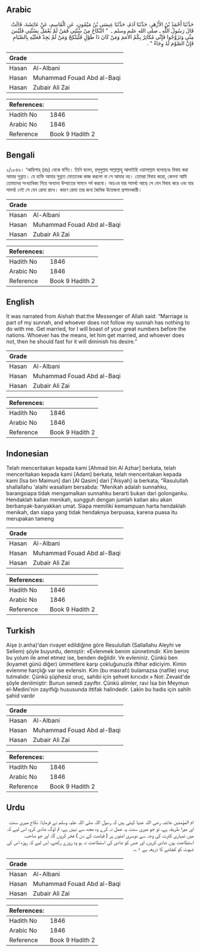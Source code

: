 ## Arabic


<div dir="rtl" lang="ar" style={{fontSize:'larger',backgroundColor:'#f8f9fa',padding:20}}>
حَدَّثَنَا أَحْمَدُ بْنُ الأَزْهَرِ، حَدَّثَنَا آدَمُ، حَدَّثَنَا عِيسَى بْنُ مَيْمُونٍ، عَنِ الْقَاسِمِ، عَنْ عَائِشَةَ، قَالَتْ قَالَ رَسُولُ اللَّهِ ـ صلى الله عليه وسلم ـ ‏ "‏ النِّكَاحُ مِنْ سُنَّتِي فَمَنْ لَمْ يَعْمَلْ بِسُنَّتِي فَلَيْسَ مِنِّي وَتَزَوَّجُوا فَإِنِّي مُكَاثِرٌ بِكُمُ الأُمَمَ وَمَنْ كَانَ ذَا طَوْلٍ فَلْيَنْكِحْ وَمَنْ لَمْ يَجِدْ فَعَلَيْهِ بِالصِّيَامِ فَإِنَّ الصَّوْمَ لَهُ وِجَاءٌ ‏"‏ ‏.‏
</div>
<div style={{backgroundColor:'#f8f9fa',padding:20, marginBottom: 10}}><table> <thead> <tr> <th>Grade</th> <th></th> </tr> </thead> <tbody> <tr><td>Hasan</td><td>Al-Albani</td></tr><tr><td>Hasan</td><td>Muhammad Fouad Abd al-Baqi</td></tr><tr><td>Hasan</td><td>Zubair Ali Zai</td></tr></tbody></table><table> <thead> <tr> <th>References:</th> <th></th> </tr> </thead> <tbody><tr><td>Hadith No</td><td>1846</td></tr><tr><td>Arabic No</td><td>1846</td></tr><tr><td>Reference</td><td>Book 9 Hadith 2</td></tr></tbody></table></div>

## Bengali


<div dir="ltr" lang="bn" style={{fontSize:'larger',backgroundColor:'#f8f9fa',padding:20}}>
২/১৮৪৬। ‘আয়িশাহ্ (রাঃ) থেকে বর্ণিত। তিনি বলেন, রসূলুল্লাহ সাল্লাল্লাহু আলাইহি ওয়াসাল্লাম বলেছেনঃ বিবাহ করা আমার সুন্নাত। যে ব্যক্তি আমার সুন্নাত মোতাবেক কাজ করলো না সে আমার নয়। তোমরা বিবাহ করো, কেননা আমি তোমাদের সংখ্যাধিক্য নিয়ে অন্যান্য উম্মাতের সামনে গর্ব করবো। অতএব যার সামর্থ্য আছে সে যেন বিবাহ করে এবং যার সামর্থ্য নেই সে যেন রোযা রাখে। কারণ রোযা তার জন্য জৈবিক উত্তেজনা প্রশমনকারী।
</div>
<div style={{backgroundColor:'#f8f9fa',padding:20, marginBottom: 10}}><table> <thead> <tr> <th>Grade</th> <th></th> </tr> </thead> <tbody> <tr><td>Hasan</td><td>Al-Albani</td></tr><tr><td>Hasan</td><td>Muhammad Fouad Abd al-Baqi</td></tr><tr><td>Hasan</td><td>Zubair Ali Zai</td></tr></tbody></table><table> <thead> <tr> <th>References:</th> <th></th> </tr> </thead> <tbody><tr><td>Hadith No</td><td>1846</td></tr><tr><td>Arabic No</td><td>1846</td></tr><tr><td>Reference</td><td>Book 9 Hadith 2</td></tr></tbody></table></div>

## English


<div dir="ltr" lang="en" style={{fontSize:'larger',backgroundColor:'#f8f9fa',padding:20}}>
It was narrated from Aishah that:the Messenger of Allah said: “Marriage is part of my sunnah, and whoever does not follow my sunnah has nothing to do with me. Get married, for I will boast of your great numbers before the nations. Whoever has the means, let him get married, and whoever does not, then he should fast for it will diminish his desire.”
</div>
<div style={{backgroundColor:'#f8f9fa',padding:20, marginBottom: 10}}><table> <thead> <tr> <th>Grade</th> <th></th> </tr> </thead> <tbody> <tr><td>Hasan</td><td>Al-Albani</td></tr><tr><td>Hasan</td><td>Muhammad Fouad Abd al-Baqi</td></tr><tr><td>Hasan</td><td>Zubair Ali Zai</td></tr></tbody></table><table> <thead> <tr> <th>References:</th> <th></th> </tr> </thead> <tbody><tr><td>Hadith No</td><td>1846</td></tr><tr><td>Arabic No</td><td>1846</td></tr><tr><td>Reference</td><td>Book 9 Hadith 2</td></tr></tbody></table></div>

## Indonesian


<div dir="ltr" lang="id" style={{fontSize:'larger',backgroundColor:'#f8f9fa',padding:20}}>
Telah menceritakan kepada kami [Ahmad bin Al Azhar] berkata, telah menceritakan kepada kami [Adam] berkata, telah menceritakan kepada kami [Isa bin Maimun] dari [Al Qasim] dari ['Aisyah] ia berkata, "Rasulullah shallallahu 'alaihi wasallam bersabda: "Menikah adalah sunnahku, barangsiapa tidak mengamalkan sunnahku berarti bukan dari golonganku. Hendaklah kalian menikah, sungguh dengan jumlah kalian aku akan berbanyak-banyakkan umat. Siapa memiliki kemampuan harta hendaklah menikah, dan siapa yang tidak hendaknya berpuasa, karena puasa itu merupakan tameng
</div>
<div style={{backgroundColor:'#f8f9fa',padding:20, marginBottom: 10}}><table> <thead> <tr> <th>Grade</th> <th></th> </tr> </thead> <tbody> <tr><td>Hasan</td><td>Al-Albani</td></tr><tr><td>Hasan</td><td>Muhammad Fouad Abd al-Baqi</td></tr><tr><td>Hasan</td><td>Zubair Ali Zai</td></tr></tbody></table><table> <thead> <tr> <th>References:</th> <th></th> </tr> </thead> <tbody><tr><td>Hadith No</td><td>1846</td></tr><tr><td>Arabic No</td><td>1846</td></tr><tr><td>Reference</td><td>Book 9 Hadith 2</td></tr></tbody></table></div>

## Turkish


<div dir="ltr" lang="tr" style={{fontSize:'larger',backgroundColor:'#f8f9fa',padding:20}}>
Aişe (r.anha)'dan rivayet edildiğine göre Resulullah (Sallallahu Aleyhi ve Sellem) şöyle buyurdu, demiştir: «Evlenmek benim sünnetimdir. Kim benim bu yolum ile amel etmez ise, benden değildir. Ve evleniniz. Çünkü ben (kıyamet günü diğer) ümmetlere karşı çokluğunuzla iftihar ediciyim. Kimin evlenme harçlığı var ise evlensin. Kim (bu masrafı) bulamazsa (nafile) oruç tutmalıdır. Çünkü şüphesiz oruç, sahibi için şehvet kırıcıdır.» Not: Zevaid'de şöyle denilmiştir: Bunun senedi zayıftır. Çünkü alimler, ravi İsa bin Meymun el-Medini'nin zayıflığı hususunda ittifak halindedir. Lakin bu hadis için sahih şahid vardır
</div>
<div style={{backgroundColor:'#f8f9fa',padding:20, marginBottom: 10}}><table> <thead> <tr> <th>Grade</th> <th></th> </tr> </thead> <tbody> <tr><td>Hasan</td><td>Al-Albani</td></tr><tr><td>Hasan</td><td>Muhammad Fouad Abd al-Baqi</td></tr><tr><td>Hasan</td><td>Zubair Ali Zai</td></tr></tbody></table><table> <thead> <tr> <th>References:</th> <th></th> </tr> </thead> <tbody><tr><td>Hadith No</td><td>1846</td></tr><tr><td>Arabic No</td><td>1846</td></tr><tr><td>Reference</td><td>Book 9 Hadith 2</td></tr></tbody></table></div>

## Urdu


<div dir="rtl" lang="ur" style={{fontSize:'larger',backgroundColor:'#f8f9fa',padding:20}}>
ام المؤمنین عائشہ رضی اللہ عنہا کہتی ہیں کہ رسول اللہ صلی اللہ علیہ وسلم نے فرمایا: نکاح میری سنت اور میرا طریقہ ہے، تو جو میری سنت پہ عمل نہ کرے وہ مجھ سے نہیں ہے، تم لوگ شادی کرو، اس لیے کہ میں تمہاری کثرت کی وجہ سے دوسری امتوں پر ( قیامت کے دن ) فخر کروں گا، اور جو صاحب استطاعت ہوں شادی کریں، اور جس کو شادی کی استطاعت نہ ہو وہ روزے رکھے، اس لیے کہ روزہ اس کی شہوت کو کچلنے کا ذریعہ ہے ۱؎۔
</div>
<div style={{backgroundColor:'#f8f9fa',padding:20, marginBottom: 10}}><table> <thead> <tr> <th>Grade</th> <th></th> </tr> </thead> <tbody> <tr><td>Hasan</td><td>Al-Albani</td></tr><tr><td>Hasan</td><td>Muhammad Fouad Abd al-Baqi</td></tr><tr><td>Hasan</td><td>Zubair Ali Zai</td></tr></tbody></table><table> <thead> <tr> <th>References:</th> <th></th> </tr> </thead> <tbody><tr><td>Hadith No</td><td>1846</td></tr><tr><td>Arabic No</td><td>1846</td></tr><tr><td>Reference</td><td>Book 9 Hadith 2</td></tr></tbody></table></div>